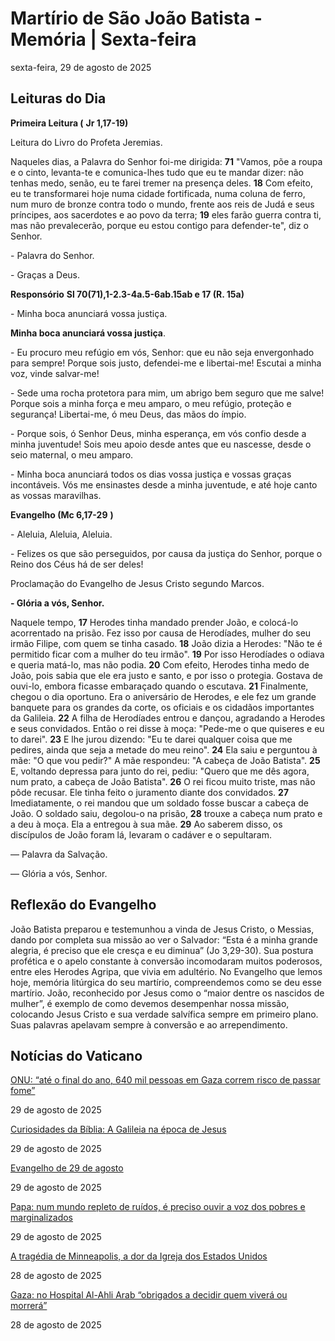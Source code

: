 
# Martírio de São João Batista - Memória | Sexta-feira

sexta-feira, 29 de agosto de 2025

## Leituras do Dia

**Primeira Leitura (** **Jr 1,17-19)**

Leitura do Livro do Profeta Jeremias.

Naqueles dias, a Palavra do Senhor foi-me dirigida: **71** "Vamos, põe a roupa e o cinto, levanta-te e comunica-lhes tudo que eu te mandar dizer: não tenhas medo, senão, eu te farei tremer na presença deles. **18** Com efeito, eu te transformarei hoje numa cidade fortificada, numa coluna de ferro, num muro de bronze contra todo o mundo, frente aos reis de Judá e seus príncipes, aos sacerdotes e ao povo da terra; **19** eles farão guerra contra ti, mas não prevalecerão, porque eu estou contigo para defender-te", diz o Senhor. 

\- Palavra do Senhor.

\- Graças a Deus.

**Responsório** **Sl 70(71),1-2.3-4a.5-6ab.15ab e 17 (R. 15a)**

\- Minha boca anunciará vossa justiça.

 **Minha boca anunciará vossa justiça**.

\- Eu procuro meu refúgio em vós, Senhor: que eu não seja envergonhado para sempre! Porque sois justo, defendei-me e libertai-me! Escutai a minha voz, vinde salvar-me! 

\- Sede uma rocha protetora para mim, um abrigo bem seguro que me salve! Porque sois a minha força e meu amparo, o meu refúgio, proteção e segurança! Libertai-me, ó meu Deus, das mãos do ímpio. 

\- Porque sois, ó Senhor Deus, minha esperança, em vós confio desde a minha juventude! Sois meu apoio desde antes que eu nascesse, desde o seio maternal, o meu amparo. 

\- Minha boca anunciará todos os dias vossa justiça e vossas graças incontáveis. Vós me ensinastes desde a minha juventude, e até hoje canto as vossas maravilhas. 

**Evangelho (Mc 6,17-29** **)**

\- Aleluia, Aleluia, Aleluia.

 \- Felizes os que são perseguidos, por causa da justiça do Senhor, porque o Reino dos Céus há de ser deles!

Proclamação do Evangelho de Jesus Cristo segundo Marcos.

**\- Glória a vós, Senhor.**

Naquele tempo, **17** Herodes tinha mandado prender João, e colocá-lo acorrentado na prisão. Fez isso por causa de Herodíades, mulher do seu irmão Filipe, com quem se tinha casado. **18** João dizia a Herodes: "Não te é permitido ficar com a mulher do teu irmão". **19** Por isso Herodíades o odiava e queria matá-lo, mas não podia. **20** Com efeito, Herodes tinha medo de João, pois sabia que ele era justo e santo, e por isso o protegia. Gostava de ouvi-lo, embora ficasse embaraçado quando o escutava. **21** Finalmente, chegou o dia oportuno. Era o aniversário de Herodes, e ele fez um grande banquete para os grandes da corte, os oficiais e os cidadãos importantes da Galileia. **22** A filha de Herodíades entrou e dançou, agradando a Herodes e seus convidados. Então o rei disse à moça: "Pede-me o que quiseres e eu to darei". **23** E lhe jurou dizendo: "Eu te darei qualquer coisa que me pedires, ainda que seja a metade do meu reino". **24** Ela saiu e perguntou à mãe: "O que vou pedir?" A mãe respondeu: "A cabeça de João Batista". **25** E, voltando depressa para junto do rei, pediu: "Quero que me dês agora, num prato, a cabeça de João Batista". **26** O rei ficou muito triste, mas não pôde recusar. Ele tinha feito o juramento diante dos convidados. **27** Imediatamente, o rei mandou que um soldado fosse buscar a cabeça de João. O soldado saiu, degolou-o na prisão, **28** trouxe a cabeça num prato e a deu à moça. Ela a entregou à sua mãe. **29** Ao saberem disso, os discípulos de João foram lá, levaram o cadáver e o sepultaram. 

 — Palavra da Salvação.

 — Glória a vós, Senhor.

## Reflexão do Evangelho

 João Batista preparou e testemunhou a vinda de Jesus Cristo, o Messias, dando por completa sua missão ao ver o Salvador: “Esta é a minha grande alegria, é preciso que ele cresça e eu diminua” (Jo 3,29-30). Sua postura profética e o apelo constante à conversão incomodaram muitos poderosos, entre eles Herodes Agripa, que vivia em adultério. No Evangelho que lemos hoje, memória litúrgica do seu martírio, compreendemos como se deu esse martírio. João, reconhecido por Jesus como o “maior dentre os nascidos de mulher”, é exemplo de como devemos desempenhar nossa missão, colocando Jesus Cristo e sua verdade salvífica sempre em primeiro plano. Suas palavras apelavam sempre à conversão e ao arrependimento.

## Notícias do Vaticano

[ONU: “até o final do ano, 640 mil pessoas em Gaza correm risco de passar fome”](https://www.vaticannews.va/pt/mundo/news/2025-08/onu-final-ano-640-mil-pessoas-gaza-risco-fome.html) 

29 de agosto de 2025

[Curiosidades da Bíblia: A Galileia na época de Jesus](https://www.vaticannews.va/pt/igreja/news/2025-08/curiosidades-biblia-galileia-epoca-jesus.html) 

29 de agosto de 2025

[Evangelho de 29 de agosto](https://www.vaticannews.va/pt/igreja/news/2025-08/evangelho-29-agosto-2025-dom-mario-spaki.html) 

29 de agosto de 2025

[Papa: num mundo repleto de ruídos, é preciso ouvir a voz dos pobres e marginalizados](https://www.vaticannews.va/pt/papa/news/2025-08/papa-leao-xiv-videomensagem-provincia-agostiniana-villanova.html) 

29 de agosto de 2025

[A tragédia de Minneapolis, a dor da Igreja dos Estados Unidos](https://www.vaticannews.va/pt/igreja/news/2025-08/tragedia-minneapolis-dor-igreja-estados-unidos.html) 

28 de agosto de 2025

[Gaza: no Hospital Al-Ahli Arab “obrigados a decidir quem viverá ou morrerá”](https://www.vaticannews.va/pt/mundo/news/2025-08/gaza-hospital-al-ahli-arab-obrigados-decidir-quem-vivera.html) 

28 de agosto de 2025